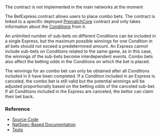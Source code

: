 
<PageHeadline
  title="BetExpress"
  subTitle="A Betting Engine that combines outcomes from different Conditions in a single bet"
/>

<Callout type="warning">
  The contract is not implemented in the main networks at the moment
</Callout>

The BetExpress contract allows users to place combo bets. The contract is linked to a specific deployed
[PrematchCore](/contracts/prematch-core) contract and only takes information about the
[Conditions](/concepts/protocol/conditions) from it.

An unlimited number of sub-bets on different Conditions can be included in a single Express, but the maximum possible
winnings for one Condition in all bets should not exceed a predetermined amount. An Express cannot include sub-bets on
Conditions related to the same game, as in this case, the winnings of the sub-bets become
interdependent events. Combo bets also affect the betting odds in the Conditions on which the bet is placed.

The winnings for an combo bet can only be obtained after all Conditions included in it have been completed. If a
Condition included in an Express is canceled, the combo bet is still valid but the potential winnings will be adjusted
proportionally based on the betting odds of the canceled sub-bet. If all Conditions included in the Express are canceled,
the bettor can claim their bet back.


### Reference

- [Source Code](https://github.com/Azuro-protocol/Azuro-v2-public/blob/main/contracts/BetExpress.sol)
- [NatSpec-Based Documentation](https://azuro-protocol.github.io/Azuro-v2-public/#/contracts/BetExpress.sol:BetExpress)
- [Tests](https://github.com/Azuro-protocol/Azuro-v2-public/blob/main/test/express-test.js)
